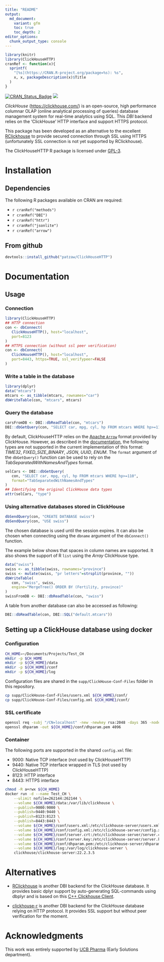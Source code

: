 ```yaml
---
title: "README"
output:
  md_document:
    variant: gfm
    toc: true
    toc_depth: 2
editor_options: 
  chunk_output_type: console
---
```


```r
library(knitr)
library(ClickHouseHTTP)
cranRef <- function(x){
  sprintf(
    "[%s](https://CRAN.R-project.org/package=%s): %s",
    x, x, packageDescription(x)$Title
  )
}
```

[![CRAN_Status_Badge](http://www.r-pkg.org/badges/version/ClickHouseHTTP)](https://cran.r-project.org/package=ClickHouseHTTP)
[![](http://cranlogs.r-pkg.org/badges/ClickHouseHTTP)](https://cran.r-project.org/package=ClickHouseHTTP)

*ClickHouse* (<https://clickhouse.com/>)
is an open-source, high performance columnar
OLAP (online analytical processing of queries) database management system
for real-time analytics using SQL. This *DBI* backend
relies on the 'ClickHouse' HTTP interface and support HTTPS protocol.

This package has been developed as an alternative to the
excellent [RClickhouse](https://github.com/IMSMWU/RClickhouse) to provide
secured connection through SSL using HTTPS
(unfortunately SSL connection is not yet supported by RClickhouse).

The ClickHouseHTTP R package is licensed under
[GPL-3](https://www.gnu.org/licenses/gpl-3.0.en.html).

# Installation

## Dependencies

The following R packages available on CRAN are required:

-   `r cranRef("methods")`
-   `r cranRef("DBI")`
-   `r cranRef("httr")`
-   `r cranRef("jsonlite")`
-   `r cranRef("arrow")`

## From github

```r
devtools::install_github("patzaw/ClickHouseHTTP")
```

# Documentation

## Usage

### Connection

```r
library(ClickHouseHTTP)
## HTTP connection
con <- dbConnect(
   ClickHouseHTTP(), host="localhost",
   port=8123
)
## HTTPS connection (without ssl peer verification)
con <- dbConnect(
   ClickHouseHTTP(), host="localhost",
   port=8443, https=TRUE, ssl_verifypeer=FALSE
)
```

### Write a table in the database

```r
library(dplyr)
data("mtcars")
mtcars <- as_tibble(mtcars, rownames="car")
dbWriteTable(con, "mtcars", mtcars)
```

### Query the database

```r
carsFromDB <- DBI::dbReadTable(con, "mtcars")
DBI::dbGetQuery(con, "SELECT car, mpg, cyl, hp FROM mtcars WHERE hp>=110")
```

By default, ClickHouseHTTP relies on the
[Apache `Arrow`](https://arrow.apache.org/) format provided by ClickHouse.
However, as described in the
[documentation](https://clickhouse.com/docs/en/interfaces/formats/#data-format-arrow),
the following types are not supported in the current implementation of
this format: *TIME32*, *FIXED_SIZE_BINARY*, *JSON*, *UUID*, *ENUM*.
The `format` argument of the `dbGetQuery()` function can be used to
rely on the *TabSeparatedWithNamesAndTypes* format.

```r
selCars <- DBI::dbGetQuery(
   con, "SELECT car, mpg, cyl, hp FROM mtcars WHERE hp>=110",
   format="TabSeparatedWithNamesAndTypes"
)
## Identifying the original ClickHouse data types
attr(selCars, "type")
```

### Using alternative databases stored in ClickHouse

```r
dbSendQuery(con, "CREATE DATABASE swiss")
dbSendQuery(con, "USE swiss")
```

The chosen database is used until the session expires.
It can also be chosen when connecting using the `dbname` argument of
the `dbConnect()` function.

The example below shows that spaces in column names are supported.
It also shows the support of R `list` using the *Array* ClickHouse type.

```r
data("swiss")
swiss <- as_tibble(swiss, rownames="province")
swiss <- mutate(swiss, "pr letters"=strsplit(province, ""))
dbWriteTable(
   con, "swiss", swiss,
   engine="MergeTree() ORDER BY (Fertility, province)"
)
swissFromDB <- DBI::dbReadTable(con, "swiss")
```

A table from another database can also be accessed as following:

```r
DBI::dbReadTable(con, DBI::SQL("default.mtcars"))
```

## Setting up a ClickHouse database using docker

### Configuration

```sh
CH_HOME=~/Documents/Projects/Test_CH
mkdir -p $CH_HOME
mkdir -p ${CH_HOME}/data
mkdir -p ${CH_HOME}/conf
mkdir -p ${CH_HOME}/log
```

Configuration files are shared in the `supp/ClickHouse-Conf-Files` folder in
this repository.

```sh
cp supp/ClickHouse-Conf-Files/users.xml ${CH_HOME}/conf/
cp supp/ClickHouse-Conf-Files/config.xml ${CH_HOME}/conf/
```

### SSL certificate

```sh
openssl req -subj "/CN=localhost" -new -newkey rsa:2048 -days 365 -nodes -x509 -keyout ${CH_HOME}/conf/server.key -out ${CH_HOME}/conf/server.crt
openssl dhparam -out ${CH_HOME}/conf/dhparam.pem 4096
```

### Container

The following ports are supported in the shared `config.xml` file:

- 9000: Native TCP interface (not used by ClickHouseHTTP)
- 9440: Native TCP interface wrapped in TLS (not used by ClickHouseHTTP)
- 8123: HTTP interface
- 8443: HTTPS interface

```sh
chmod -R a+rwx ${CH_HOME}
docker run -d --name Test_CH \
	--ulimit nofile=262144:262144 \
	--volume ${CH_HOME}/data:/var/lib/clickhouse \
	--publish=9000:9000 \
	--publish=9440:9440 \
	--publish=8123:8123 \
	--publish=8443:8443 \
	--volume ${CH_HOME}/conf/users.xml:/etc/clickhouse-server/users.xml \
	--volume ${CH_HOME}/conf/config.xml:/etc/clickhouse-server/config.xml \
	--volume ${CH_HOME}/conf/server.crt:/etc/clickhouse-server/server.crt \
	--volume ${CH_HOME}/conf/server.key:/etc/clickhouse-server/server.key \
	--volume ${CH_HOME}/conf/dhparam.pem:/etc/clickhouse-server/dhparam.pem \
	--volume ${CH_HOME}/log:/var/log/clickhouse-server \
	clickhouse/clickhouse-server:22.2.3.5
```


# Alternatives

- [RClickhouse](https://github.com/IMSMWU/RClickhouse) is another DBI backend
for the ClickHouse database. It provides basic dplyr support
by auto-generating SQL-commands using dbplyr and is based on this
[C++ Clickhouse Client](https://github.com/artpaul/clickhouse-cpp).

- [clickhouse-r](https://github.com/hannes/clickhouse-r) is another DBI
backend for the ClickHouse database relying on HTTP protocol. It provides
SSL support but without peer verification for the moment.

# Acknowledgments

This work was entirely supported by [UCB Pharma](https://www.ucb.com/) (Early
Solutions department).
